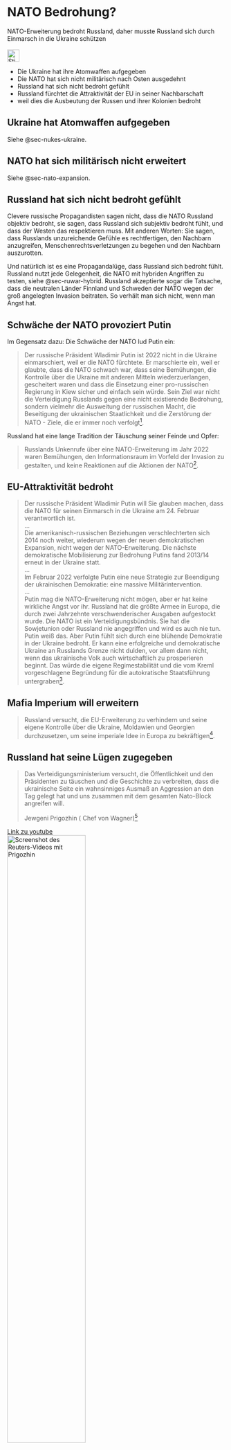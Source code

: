 # NATO Bedrohung? {#sec-nato-threat}

::: {.callout-caution title="Mythos"}
NATO-Erweiterung bedroht Russland, daher musste Russland sich durch Einmarsch in die Ukraine schützen
[<br></br>![Stichwortsuche in EUvsDisinfo](../all_common_img/EUvsDisinfo_400x240.jpg){height=2em}](https://euvsdisinfo.eu/disinformation-cases/?text=nato%20%20threatens%20russia&sort=relevance)
:::

::: {.callout-tip title="Wahrheit"}
- Die Ukraine hat ihre Atomwaffen aufgegeben
- Die NATO hat sich nicht militärisch nach Osten ausgedehnt
- Russland hat sich nicht bedroht gefühlt
- Russland fürchtet die Attraktivität der EU in seiner Nachbarschaft
- weil dies die Ausbeutung der Russen und ihrer Kolonien bedroht
:::


## Ukraine hat Atomwaffen aufgegeben

Siehe @sec-nukes-ukraine.

## NATO hat sich militärisch nicht erweitert

Siehe @sec-nato-expansion.

## Russland hat sich nicht bedroht gefühlt

Clevere russische Propagandisten sagen nicht, dass die NATO Russland objektiv bedroht, sie sagen, dass Russland sich subjektiv bedroht fühlt, und dass der Westen das respektieren muss. Mit anderen Worten: Sie sagen, dass Russlands unzureichende Gefühle es rechtfertigen, den Nachbarn anzugreifen, Menschenrechtsverletzungen zu begehen und den Nachbarn auszurotten. 

Und natürlich ist es eine Propagandalüge, dass Russland sich bedroht fühlt. Russland nutzt jede Gelegenheit, die NATO mit hybriden Angriffen zu testen, siehe @sec-ruwar-hybrid. Russland akzeptierte sogar die Tatsache, dass die neutralen Länder Finnland und Schweden der NATO wegen der groß angelegten Invasion beitraten. So verhält man sich nicht, wenn man Angst hat.  

## Schwäche der NATO provoziert Putin

Im Gegensatz dazu: Die Schwäche der NATO lud Putin ein: 

> Der russische Präsident Wladimir Putin ist 2022 nicht in die Ukraine einmarschiert, weil er die NATO fürchtete. Er marschierte ein, weil er glaubte, dass die NATO schwach war, dass seine Bemühungen, die Kontrolle über die Ukraine mit anderen Mitteln wiederzuerlangen, gescheitert waren und dass die Einsetzung einer pro-russischen Regierung in Kiew sicher und einfach sein würde. Sein Ziel war nicht die Verteidigung Russlands gegen eine nicht existierende Bedrohung, sondern vielmehr die Ausweitung der russischen Macht, die Beseitigung der ukrainischen Staatlichkeit und die Zerstörung der NATO - Ziele, die er immer noch verfolgt[^nato-thread-1].

Russland hat eine lange Tradition der Täuschung seiner Feinde und Opfer:

> Russlands Unkenrufe über eine NATO-Erweiterung im Jahr 2022 waren Bemühungen, den Informationsraum im Vorfeld der Invasion zu gestalten, und keine Reaktionen auf die Aktionen der NATO[^nato-thread-1].


## EU-Attraktivität bedroht

> Der russische Präsident Wladimir Putin will Sie glauben machen, dass die NATO für seinen Einmarsch in die Ukraine am 24. Februar verantwortlich ist.  
> ...  
> Die amerikanisch-russischen Beziehungen verschlechterten sich 2014 noch weiter, wiederum wegen der neuen demokratischen Expansion, nicht wegen der NATO-Erweiterung. Die nächste demokratische Mobilisierung zur Bedrohung Putins fand 2013/14 erneut in der Ukraine statt.  
> ...  
> Im Februar 2022 verfolgte Putin eine neue Strategie zur Beendigung der ukrainischen Demokratie: eine massive Militärintervention.   
> ...  
> Putin mag die NATO-Erweiterung nicht mögen, aber er hat keine wirkliche Angst vor ihr. Russland hat die größte Armee in Europa, die durch zwei Jahrzehnte verschwenderischer Ausgaben aufgestockt wurde. Die NATO ist ein Verteidigungsbündnis. Sie hat die Sowjetunion oder Russland nie angegriffen und wird es auch nie tun. Putin weiß das. Aber Putin fühlt sich durch eine blühende Demokratie in der Ukraine bedroht. Er kann eine erfolgreiche und demokratische Ukraine an Russlands Grenze nicht dulden, vor allem dann nicht, wenn das ukrainische Volk auch wirtschaftlich zu prosperieren beginnt. Das würde die eigene Regimestabilität und die vom Kreml vorgeschlagene Begründung für die autokratische Staatsführung untergraben[^nato-threat-2].


## Mafia Imperium will erweitern

> Russland versucht, die EU-Erweiterung zu verhindern und seine eigene Kontrolle über die Ukraine, Moldawien und Georgien durchzusetzen, um seine imperiale Idee in Europa zu bekräftigen[^nato-threat-3].


## Russland hat seine Lügen zugegeben

> Das Verteidigungsministerium versucht, die Öffentlichkeit und den Präsidenten zu täuschen und die Geschichte zu verbreiten, dass die ukrainische Seite ein wahnsinniges Ausmaß an Aggression an den Tag gelegt hat und uns zusammen mit dem gesamten Nato-Block angreifen will.  
>  
> Jewgeni Prigozhin ( Chef von Wagner)[^nato-threat-4]

[Link zu youtube  
![Screenshot des Reuters-Videos mit Prigozhin](nato-prigozhin.jpg){width=60%}](https://www.youtube.com/watch?v=V8thO6S5duE)


[^nato-thread-1]: Weakness is Lethal: Why Putin Invaded Ukraine and How the War Must End. (Oct 1, 2023). Institute for the STUDY OF WAR (ISW). [https://understandingwar.org/backgrounder/weakness-lethal-why-putin-invaded-ukraine-and-how-war-must-end](https://understandingwar.org/backgrounder/weakness-lethal-why-putin-invaded-ukraine-and-how-war-must-end)
  
[^nato-threat-2]: Person & McFaul (2022 April) What Putin Fears Most.  Journal of Democracy, Volume 33, Issue 2, Page 18–27. [https://www.journalofdemocracy.org/articles/what-putin-fears-most/](https://www.journalofdemocracy.org/articles/what-putin-fears-most/)

[^nato-threat-3]: Nicholas Lokker and Kate Johnston  (July 15, 2024) 
For Putin, the EU Is a Bigger Threat Than NATO. Center for a New American Security
[https://www.cnas.org/publications/commentary/for-putin-the-eu-is-a-bigger-threat-than-nato](https://www.cnas.org/publications/commentary/for-putin-the-eu-is-a-bigger-threat-than-nato)

[^nato-threat-4]: Pjotr Sauer (23 Jun 2022) Wagner chief accuses Moscow of lying to public about Ukraine. Yevgeny Prigozhin dismisses justification for war that Kyiv was planning 2022 attack on Donbas and Crimea. The Guardian. [https://www.theguardian.com/world/2023/jun/23/wagner-chief-accuses-moscow-of-lying-to-public-about-ukraine-yevgeny-prigozhin](https://www.theguardian.com/world/2023/jun/23/wagner-chief-accuses-moscow-of-lying-to-public-about-ukraine-yevgeny-prigozhin)
